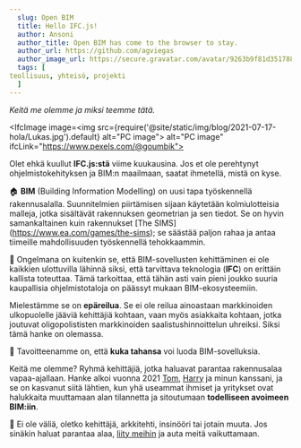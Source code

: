 ```yaml
---
  slug: Open BIM
  title: Hello IFC.js!
  author: Ansoni
  author_title: Open BIM has come to the browser to stay.
  author_url: https://github.com/agviegas
  author_image_url: https://secure.gravatar.com/avatar/9263b9f81d351788e46bc64000c03cb6
  tags: [
teollisuus, yhteisö, projekti
  ]
---
```


_Keitä me olemme ja miksi teemme tätä._

<!--truncate-->


<IfcImage image=<img src={require('@site/static/img/blog/2021-07-17-hola/Lukas.jpg').default} alt="PC image"></img>
   alt="PC image" ifcLink="https://www.pexels.com/@goumbik"></IfcImage>

Olet ehkä kuullut **IFC.js:stä** viime kuukausina. Jos et ole perehtynyt ohjelmistokehityksen ja BIM:n maailmaan, saatat ihmetellä, mistä on kyse.

  🏠
**BIM** (Building Information Modelling) on uusi tapa työskennellä rakennusalalla. Suunnitelmien piirtämisen sijaan käytetään kolmiulotteisia malleja, jotka sisältävät rakennuksen geometrian ja sen tiedot. Se on hyvin samankaltainen kuin rakennukset [The SIMS] (https://www.ea.com/games/the-sims); se säästää paljon rahaa ja antaa tiimeille mahdollisuuden työskennellä tehokkaammin.

  💸
Ongelmana on kuitenkin se, että BIM-sovellusten kehittäminen ei ole kaikkien ulottuvilla lähinnä siksi, että tarvittava teknologia (**IFC**) on erittäin kallista toteuttaa. Tämä tarkoittaa, että tähän asti vain pieni joukko suuria kaupallisia ohjelmistotaloja on päässyt mukaan BIM-ekosysteemiin.

Mielestämme se on **epäreilua**. Se ei ole reilua ainoastaan markkinoiden ulkopuolelle jääviä kehittäjiä kohtaan, vaan myös asiakkaita kohtaan, jotka joutuvat oligopolististen markkinoiden saalistushinnoittelun uhreiksi. Siksi tämä hanke on olemassa.

  <IfcCard>
  🤝
Tavoitteenamme on, että <b>kuka tahansa</b> voi luoda BIM-sovelluksia.
  </IfcCard>

Keitä me olemme? Ryhmä kehittäjiä, jotka haluavat parantaa rakennusalaa vapaa-ajallaan. Hanke alkoi vuonna 2021 [Tom](https://github.com/tomvandig), [Harry](https://github.com/harrycollin) ja minun kanssani, ja se on kasvanut siitä lähtien, kun yhä useammat ihmiset ja yritykset ovat halukkaita muuttamaan alan tilannetta ja sitoutumaan **todelliseen avoimeen BIM:iin**.

  🚀
Ei ole väliä, oletko kehittäjä, arkkitehti, insinööri tai jotain muuta. Jos sinäkin haluat parantaa alaa, [liity meihin](https://discord.gg/FXfyR4XrKT) ja auta meitä vaikuttamaan.

